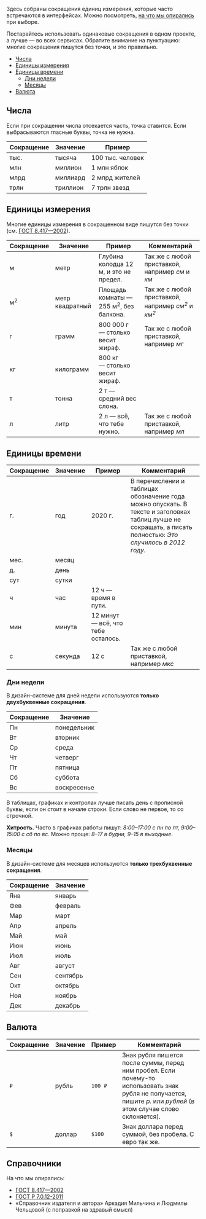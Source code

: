 Здесь собраны сокращения единиц измерения, которые часто встречаются в интерфейсах.
Можно посмотреть, [на что мы опирались](#справочники) при выборе.

Постарайтесь использовать одинаковые сокращения в одном проекте, а лучше — во всех сервисах.
Обратите внимание на пунктуацию: многие сокращения пишутся без точки, и это правильно.

- [Числа](#числа)
- [Единицы измерения](#единицы-измерения)
- [Единицы времени](#единицы-времени)
  - [Дни недели](#дни-недели)
  - [Месяцы](#месяцы)
- [Валюта](#валюта)

## Числа

Если при сокращении числа отсекается часть, точка ставится. Если выбрасываются гласные буквы, точка не нужна.

| Сокращение | Значение | Пример           |
| ---------- | -------- | ---------------- |
| тыс.       | тысяча   | 100 тыс. человек |
| млн        | миллион  | 1 млн яблок      |
| млрд       | миллиард | 2 млрд жителей   |
| трлн       | триллион | 7 трлн звезд     |

## Единицы измерения

Многие единицы измерения в сокращенном виде пишутся без точки (см. [ГОСТ 8.417—2002](https://ru.wikisource.org/wiki/ГОСТ_8.417—2002)).

| Сокращение    | Значение        | Пример                                            | Комментарий                                                             |
| ------------- | --------------- | ------------------------------------------------- | ----------------------------------------------------------------------- |
| м             | метр            | Глубина колодца 12 м, и это не предел.            | Так же с любой приставкой, например _см_ и _км_                         |
| м<sup>2</sup> | метр квадратный | Площадь комнаты — 255 м<sup>2</sup>, без балкона. | Так же с любой приставкой, например _см<sup>2</sup>_ и _км<sup>2</sup>_ |
| г             | грамм           | 800 000 г — столько весит жираф.                  | Так же с любой приставкой, например _мг_                                |
| кг            | килограмм       | 800 кг — столько весит жираф.                     |                                                                         |
| т             | тонна           | 2 т — средний вес слона.                          |                                                                         |
| л             | литр            | 2 л — всё, что тебе нужно.                        | Так же с любой приставкой, например _мл_                                |

## Единицы времени

| Сокращение | Значение | Пример                             | Комментарий                                                                                                                                                  |
| ---------- | -------- | ---------------------------------- | ------------------------------------------------------------------------------------------------------------------------------------------------------------ |
| г.         | год      | 2020 г.                            | В перечислении и таблицах обозначение года можно опускать. В тексте и заголовках таблиц лучше не сокращать, а писать полностью: _Это случилось в 2012 году._ |
| мес.       | месяц    |                                    |                                                                                                                                                              |
| д.         | день     |                                    |                                                                                                                                                              |
| сут        | сутки    |                                    |
| ч          | час      | 12 ч — время в пути.               |                                                                                                                                                              |
| мин        | минута   | 12 минут — всё, что тебе осталось. |                                                                                                                                                              |
| с          | секунда  | 12 c                               | Так же с любой приставкой, например _мкс_                                                                                                                    |

### Дни недели

В дизайн-системе для дней недели используются **только двухбуквенные сокращения**.

| Сокращение | Значение    |
| ---------- | ----------- |
| Пн         | понедельник |
| Вт         | вторник     |
| Ср         | среда       |
| Чт         | четверг     |
| Пт         | пятница     |
| Сб         | суббота     |
| Вс         | воскресенье |

В таблицах, графиках и контролах лучше писать день с прописной буквы,
если он стоит в начале строки. Если слово не первое, то со строчной.

**Хитрость.**
Часто в графиках работы пишут: _8:00–17:00 с пн по пт, 9:00–15:00 с сб по вс_.
Можно проще: _8–17 в будни, 9–15 в выходные_.

### Месяцы

В дизайн-системе для месяцев используются **только трехбуквенные сокращения**.

| Сокращение | Значение |
| ---------- | -------- |
| Янв        | январь   |
| Фев        | февраль  |
| Мар        | март     |
| Апр        | апрель   |
| Май        | май      |
| Июн        | июнь     |
| Июл        | июль     |
| Авг        | август   |
| Сен        | сентябрь |
| Окт        | октябрь  |
| Ноя        | ноябрь   |
| Дек        | декабрь  |

## Валюта

| Сокращение | Значение | Пример  | Комментарий                                                                                                                                                        |
| ---------- | -------- | ------- | ------------------------------------------------------------------------------------------------------------------------------------------------------------------ |
| `₽`        | рубль    | `100 ₽` | Знак рубля пишется после суммы, перед ним пробел. Если почему-то использовать знак рубля не получается, пишите _р._ или _рублей_ (в этом случае слово склоняется). |
| `$`        | доллар   | `$100`  | Знак доллара перед суммой, без пробела. С евро так же.                                                                                                             |

## Справочники

На что мы опирались:

- [ГОСТ 8.417—2002](https://ru.wikisource.org/wiki/ГОСТ_8.417—2002)
- [ГОСТ Р 7.0.12-2011](http://new.gramota.ru/spravka/docs?layout=item&id=16_15)
- «Справочник издателя и автора» Аркадия Мильчина и Людмилы Чельцовой (с поправкой на здравый смысл)
